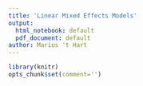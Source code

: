```yaml
---
title: 'Linear Mixed Effects Models'
output:
  html_notebook: default
  pdf_document: default
author: Marius 't Hart
---
```


```r
library(knitr)
opts_chunk$set(comment='')
```

